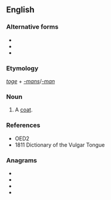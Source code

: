 ==English==

===Alternative forms===
* {{l|en|togeman}}
* {{l|en|togman}}
* {{l|en|togmans}}

===Etymology===
''[[toge]]'' + ''[[-mans]]''/''[[-man]]''

===Noun===
{{en-noun|togemans}}

# {{label|en|cant}} A [[coat]].

===References===
* OED2
* 1811 Dictionary of the Vulgar Tongue

===Anagrams===
* {{l|en|amongest}}
* {{l|en|magnetos}}
* {{l|en|megatons}}
* {{l|en|montages}}